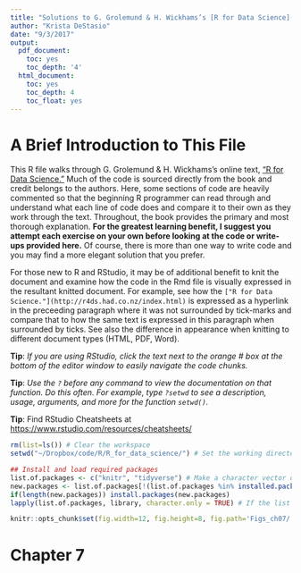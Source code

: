 ```yaml
---
title: "Solutions to G. Grolemund & H. Wickhams’s [R for Data Science](http://r4ds.had.co.nz/index.html), Chapter 7"
author: "Krista DeStasio"
date: "9/3/2017"
output:
  pdf_document:
    toc: yes
    toc_depth: '4'
  html_document:
    toc: yes
    toc_depth: 4
    toc_float: yes
---
```


# A Brief Introduction to This File
This R file walks through G. Grolemund & H. Wickhams’s online text, ["R for Data Science."](http://r4ds.had.co.nz/index.html) Much of the code is sourced directly from the book and credit belongs to the authors. Here, some sections of code are heavily commented so that the beginning R programmer can read through and understand what each line of code does and compare it to their own as they work through the text. Throughout, the book provides the primary and most thorough explanation. **For the greatest learning benefit, I suggest you attempt each exercise on your own before looking at the code or write-ups provided here.** Of course, there is more than one way to write code and you may find a more elegant solution that you prefer.   

For those new to R and RStudio, it may be of additional benefit to knit the document and examine how the code in the Rmd file is visually expressed in the resultant knitted document. For example, see how the ` ["R for Data Science."](http://r4ds.had.co.nz/index.html)` is expressed as a hyperlink in the preceeding paragraph where it was not surrounded by tick-marks and compare that to how the same text is expressed in this paragraph when surrounded by ticks. See also the difference in appearance when knitting to different document types (HTML, PDF, Word).  

**Tip**: *If you are using RStudio, click the text next to the orange # box at the bottom of the editor window to easily navigate the code chunks.*  

**Tip**: *Use the `?` before any command to view the documentation on that function. Do this often. For example, type `?setwd` to see a description, usage, arguments, and more for the function `setwd()`.*  

**Tip**: Find RStudio Cheatsheets at [https://www.rstudio.com/resources/cheatsheets/](https://www.rstudio.com/resources/cheatsheets/)
```r
rm(list=ls()) # Clear the workspace
setwd("~/Dropbox/code/R/R_for_data_science/") # Set the working directory

## Install and load required packages
list.of.packages <- c("knitr", "tidyverse") # Make a character vector of packages used in the script
new.packages <- list.of.packages[!(list.of.packages %in% installed.packages()[,"Package"])] # Which packages are not already installed
if(length(new.packages)) install.packages(new.packages) 
lapply(list.of.packages, library, character.only = TRUE) # If the list of packages we want and the list of new packages is not of the same length, install the packages listed in new.packages

knitr::opts_chunk$set(fig.width=12, fig.height=8, fig.path='Figs_ch07/', echo=TRUE, warning=FALSE, message=FALSE) # Set the knit options: save figures to a folder, echo code chunks in the knitted document, don't print warnings in the knitted doc, don't print messages in the knitted doc.
```

# Chapter 7

```r

```